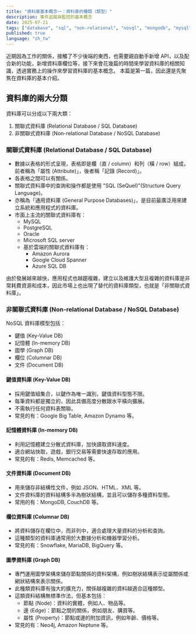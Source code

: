 ```yaml
---
title: "資料庫基本概念一：資料庫的種類（類型）"
description: 事件追蹤與監控的基本概念
date: 2025-07-21
tags: ["database", "sql", "non-relational", "nosql", "mongodb", "mysql"]
published: true
language: "zh_tw"
---
```


近期因為工作的關係，接觸了不少後端的東西，也需要親自動手新增 API，以及配合新的功能，新增資料庫欄位等，接下來會花幾篇的時間來學習資料庫的相關知識，透過實務上的操作來學習資料庫的基本概念。
本篇是第一篇，因此還是先聚焦在資料庫的基本介紹。

## 資料庫的兩大分類

資料庫可以分成以下兩大類：

1. 關聯式資料庫 (Relational Database / SQL Database)
2. 非關聯式資料庫 (Non-relational Database / NoSQL Database)

### 關聯式資料庫 (Relational Database / SQL Database)

- 數據以表格的形式呈現，表格即是欄（直 / column）和列（橫 / row）組成，前者稱為「屬性 (Attribute)」，後者稱「記錄 (Record)」。
- 各表格之間可以有關係。
- 關聯式資料庫中的查詢和操作都是使用 "SQL (SeQuel)"(Structure Query Language)。
- 亦稱為「通用資料庫 (General Purpose Databases)」，是目前最廣泛用來建立系統和應用程式的資料庫。
- 市面上主流的關聯式資料庫有：
  - MySQL
  - PostgreSQL
  - Oracle
  - Microsoft SQL server
  - 基於雲端的關聯式資料庫有：
    - Amazon Aurora
    - Google Cloud Spanner
    - Azure SQL DB

由於發展越來越快，應用程式也越趨複雜，建立以及維護大型且複雜的資料庫是非常耗費資源和成本，因此市場上也出現了替代的資料庫類型，也就是「非關聯式資料庫」。

### 非關聯式資料庫 (Non-relational Database / NoSQL Database)

NoSQL 資料庫模型包括：
- 鍵值 (Key-Value DB)
- 記憶體 (In-memory DB)
- 圖學 (Graph DB)
- 欄位 (Columnar DB)
- 文件 (Document DB)

#### 鍵值資料庫 (Key-Value DB)

- 採用鍵值組集合，以鍵作為唯一識別，鍵值資料型態不限。
- 每筆資料都是獨立的，因此具備高度分散跟水平橫向擴展。
- 不需執行任何資料表關聯。
- 常見的有：Google Big Table, Amazon Dynamo 等。

#### 記憶體資料庫  (In-memory DB)

- 利用記憶體建立分散式資料庫，加快讀取資料速度。
- 適合網站快取，遊戲，銀行交易等需要快速存取的應用。
- 常見的有：Redis, Memcached 等。

#### 文件資料庫  (Document DB)

- 用來儲存非結構性文件，例如 JSON、HTML、XML 等。
- 文件資料庫的資料結構多半為樹狀結構，並且可以儲存多種資料型態。
- 常用的有：MongoDB, CouchDB 等。

#### 欄位資料庫  (Columnar DB)

- 將資料儲存在欄位中，而非列中，適合處理大量資料的分析和查詢。
- 這種類型的資料庫通常用於大數據分析和機器學習分析。
- 常見的有：Snowflake, MariaDB, BigQuery 等。

#### 圖學資料庫  (Graph DB)

- 專門運用圖學架構來儲存節點關係的資料架構，例如樹狀結構表示從屬關係或網狀結構來表示關係。
- 此種類資料庫有強大的擴充力，關係越複雜的資料越適合這種類型。
- 這類資料結構無標準作法，但基本包括：
  - 節點 (Node)：資料的實體，例如人、物品等。
  - 邊 (Edge)：節點之間的關係，例如朋友、購買等。
  - 屬性 (Property)：節點或邊的附加資訊，例如年齡、價格等。
- 常見的有：Neo4j, Amazon Neptune 等。

